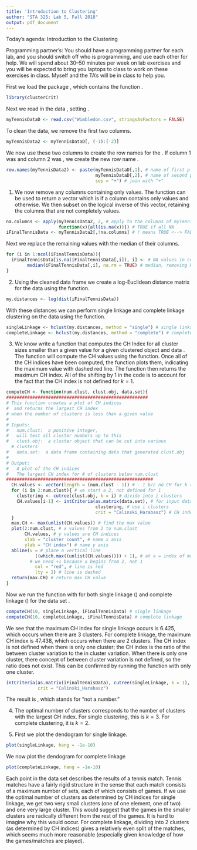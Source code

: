 ```yaml
---
title: 'Introduction to Clustering'
author: "STA 325: Lab 5, Fall 2018"
output: pdf_document
---
```

\newcommand{\code}[1]{\texttt{#1}}

Today's agenda: Introduction to the Clustering

Programming partner's:
You should have a programming partner for each lab, and you should switch off who is programming, and use each other for help. We will spend about 30--50 minutes per week on lab exercises and you will be expected to bring you laptops to class to work on these exercises in class. Myself and the TA's will be in class to help you.

First we load the package \code{clusterCrit}, which contains the function \code{intCriteria}.  

```r
library(clusterCrit)
```

Next we read in the data \code{Wimbledon.csv}, setting \code{stringsAsFactors = FALSE}.

```r
myTennisDataD <- read.csv("Wimbledon.csv", stringsAsFactors = FALSE)
```

To clean the data, we remove the first two columns.
```r
myTennisData2 <- myTennisDataD[, (-1):(-2)]
```

We now use these two columns to create the row names for the \code{myTennisData2}.  If column 1 was \code{Player1} and column 2 was \code{Player2}, we create the new row name \code{Player1+Player2}.

```r
row.names(myTennisData2) <- paste(myTennisDataD[,1], # name of first player
                                  myTennisDataD[,2], # name of second player
                                  sep = "+") # join with "+"
```

1.  We now remove any columns containing only \code{NA} values.  The \code{apply} function can be used to return a vector which is \code{TRUE} if a column contains only \code{NA} values and \code{FALSE} otherwise.  We then subset on the logical inverse of this vector, retaining the columns that are not completely \code{NA} values.  
```r
na.columns <- apply(myTennisData2, 2, # apply to the columns of myTennisData2
                    function(x){all(is.na(x))}) # TRUE if all NA
iFinalTennisData <- myTennisData2[,!na.columns] # ! means TRUE <--> FALSE
```
Next we replace the remaining \code{NA} values with the median of their columns.  
```r
for (i in 1:ncol(iFinalTennisData)){
  iFinalTennisData[is.na(iFinalTennisData[,i]), i] <- # NA values in column i get
        median(iFinalTennisData[,i], na.rm = TRUE) # median, removing NA values
}
```

2.  Using the cleaned data frame we create a log-Euclidean distance matrix for the data using the \code{dist} function.  
```r
my.distances <- log(dist(iFinalTennisData))
```
With these distances we can perform single linkage and complete linkage clustering on the data using the \code{hclust} function.
```r
singleLinkage <- hclust(my.distances, method = "single") # single linkage 
completeLinkage <- hclust(my.distances, method = "complete") # complete linkage
```

3.  We know write a function \code{computeCH} that computes the CH Index for all cluster sizes smaller than a given value \code{num.clust} for a given clustered object \code{clust.obj} and data \code{data.set}.  The function will compute the CH values using the \code{intCriteria} function.  Once all of the CH indices have been computed, the function plots them, indicating the maximum value with dashed red line.  The function then returns the maximum CH index.  All of the shifting by 1 in the code is to account for the fact that the CH index is not defined for $k = 1$.  
```r
computeCH <- function(num.clust, clust.obj, data.set){
######################################################
# This function creates a plot of CH indices 
#  and returns the largest CH index 
# when the number of clusters is less than a given value
#
# Inputs: 
#   num.clust:  a positive integer, 
#   will test all cluster numbers up to this
#   clust.obj:  a cluster object that can be cut into various 
  # clusters
#   data.set:  a data frame containing data that generated clust.obj
#
# Output:
#   A plot of the CH indices
#   The largest CH index for # of clusters below num.clust
########################################################
  CH.values <- vector(length = (num.clust - 1)) # - 1 b/c no CH for k = 1
  for (i in 2:num.clust){ # we start a 2, not defined for 1
    clustering <- cutree(clust.obj, k = i) # divide into i clusters
    CH.values[i-1] <- intCriteria(as.matrix(data.set), # for input data
                                  clustering, # use i clusters
                                  crit = "Calinski_Harabasz") # CH index
  }
  max.CH <- max(unlist(CH.values)) # find the max value
  plot(2:num.clust, # x values from 2 to num.clust
       CH.values, # y values are CH indices
       xlab = "cluster count", # name x axis
       ylab = "CH index") # name y axis
  abline(v = # place a vertical line
           ((which.max((unlist(CH.values)))) + 1), # at x = index of max +1
         # we need +1 because x begins from 2, not 1
           col = "red", # line is red
           lty = 2) # line is dashed
  return(max.CH) # return max CH value
}
```

Now we run the function with \code{num.clust = 10} for both single linkage (\code{singleLinkage}) and complete linkage (\code{completeLinkage}) for the data set \code{iFinalTennisData}.

```r
computeCH(10, singleLinkage, iFinalTennisData) # single linkage
computeCH(10, completeLinkage, iFinalTennisData) # complete linkage
```

We see that the maximum CH index for single linkage occurs is 6.425, which occurs when there are 3 clusters.  For complete linkage, the maximum CH index is 47.438, which occurs when there are 2 clusters.  The CH index is not defined when there is only one cluster; the CH index is the ratio of the between cluster variation to the in cluster variation.  When there is only one cluster, there concept of between cluster variation is not defined, so the ratio does not exist.  This can be confirmed by running the \code{intCriteria} function with only one cluster. 

```r
intCriteria(as.matrix(iFinalTennisData), cutree(singleLinkage, k = 1),
            crit = "Calinski_Harabasz")
```

The result is \code{NaN}, which stands for "not a number."


4.  The optimal number of clusters corresponds to the number of clusters with the largest CH index.  For single clustering, this is $k = 3$.  For complete clustering, it is $k = 2$.  

5.  First we plot the dendogram for single linkage.
```r
plot(singleLinkage, hang = -1e-10)
```

We now plot the dendogram for complete linkage
```r
plot(completeLinkage, hang = -1e-10)
```

Each point in the data set describes the results of a tennis match.  Tennis matches have a fairly rigid structure in the sense that each match consists of a maximum number of sets, each of which consists of games.  If we use the optimal number of clusters as determined by CH indices for single linkage, we get two very small clusters (one of one element, one of two) and one very large cluster.  This would suggest that the games in the smaller clusters are radically different from the rest of the games.  It is hard to imagine why this would occur.  For complete linkage, dividing into 2 clusters (as determined by CH indices) gives a relatively even split of the matches, which seems much more reasonable (especially given knowledge of how the games/matches are played).  
